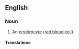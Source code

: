 ==English==

===Noun===
{{en-noun}}

# {{lb|en|cytology}} An [[erythrocyte]] ([[red blood cell]]).

====Translations====
{{trans-see|red blood cell}}